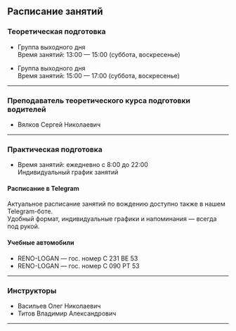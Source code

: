 ## Расписание занятий

### Теоретическая подготовка

- Группа выходного дня  
  Время занятий: 13:00 — 15:00 (суббота, воскресенье)

- Группа выходного дня  
  Время занятий: 15:00 — 17:00 (суббота, воскресенье)

---

### Преподаватель теоретического курса подготовки водителей

- Вялков Сергей Николаевич

---

### Практическая подготовка

- Время занятий: ежедневно с 8:00 до 22:00  
  Индивидуальный график занятий

#### Расписание в Telegram

Актуальное расписание занятий по вождению доступно также в нашем Telegram-боте.  
Удобный формат, индивидуальные графики и напоминания — всегда под рукой.

#### Учебные автомобили

- RENO-LOGAN — гос. номер С 231 ВЕ 53
- RENO-LOGAN — гос. номер С 090 РТ 53

---

### Инструкторы

- Васильев Олег Николаевич
- Титов Владимир Александрович

---

